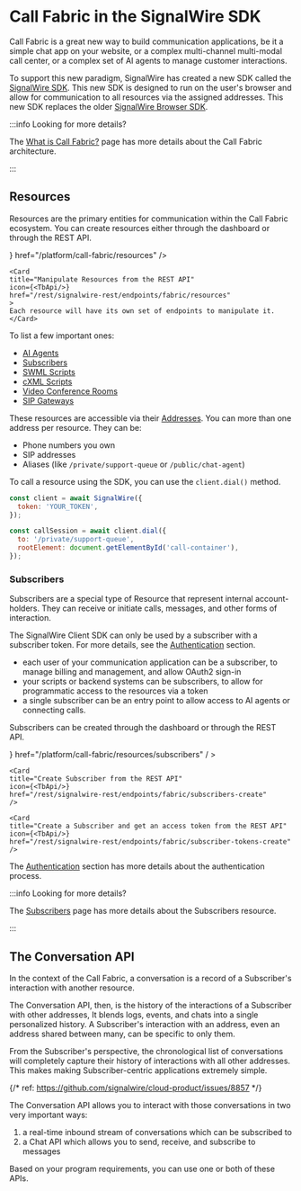 # Call Fabric in the SignalWire SDK

Call Fabric is a great new way to build communication applications, be it a simple 
chat app on your website, or a complex multi-channel multi-modal call center, or a complex set of AI agents to 
manage customer interactions.

To support this new paradigm, SignalWire has created a new SDK called the [SignalWire SDK](./index.mdx).
This new SDK is designed to run on the user's browser and allow for communication to all resources via the assigned addresses.
This new SDK replaces the older [SignalWire Browser SDK](/sdks/browser-sdk/).

:::info Looking for more details?

The [What is Call Fabric?](/platform/call-fabric) page has more details about the Call Fabric architecture.

:::

## Resources

Resources are the primary entities for communication within the Call Fabric ecosystem. You can create resources
either through the dashboard or through the REST API. 


<CardGroup cols={2}>
    <Card 
    title="Create a Resource from the Dashboard" 
    icon={<TbUser/>} 
    href="/platform/call-fabric/resources"
    />

    <Card 
    title="Manipulate Resources from the REST API" 
    icon={<TbApi/>} 
    href="/rest/signalwire-rest/endpoints/fabric/resources"
    > 
    Each resource will have its own set of endpoints to manipulate it.
    </Card>
</CardGroup>

To list a few important ones:

- [AI Agents](/platform/call-fabric/resources/ai-agents)
- [Subscribers](/platform/call-fabric/subscribers)
- [SWML Scripts](/platform/call-fabric/resources/swml-scripts)
- [cXML Scripts](/platform/call-fabric/resources/cxml-scripts)
- [Video Conference Rooms](/platform/call-fabric/resources/video-rooms)
- [SIP Gateways](/platform/call-fabric/resources/sip-gateways)

These resources are accessible via their [Addresses](/platform/call-fabric/addresses). You can more than one address
per resource. They can be:

- Phone numbers you own
- SIP addresses
- Aliases (like `/private/support-queue` or `/public/chat-agent`)

To call a resource using the SDK, you can use the `client.dial()` method.

```javascript
const client = await SignalWire({
  token: 'YOUR_TOKEN',
});

const callSession = await client.dial({
  to: '/private/support-queue',
  rootElement: document.getElementById('call-container'),
});
```

### Subscribers

Subscribers are a special type of Resource that represent internal account-holders. 
They can receive or initiate calls, messages, and other forms of interaction.

The SignalWire Client SDK can only be used by a subscriber with a subscriber token. 
For more details, see the [Authentication](./tech-ref/authentication) section.

- each user of your communication application can be a subscriber, to manage billing and management, and allow OAuth2 sign-in
- your scripts or backend systems can be subscribers, to allow for programmatic access to the resources via a token
- a single subscriber can be an entry point to allow access to AI agents or connecting calls.

Subscribers can be created through the dashboard or through the REST API.

<CardGroup cols={3}>
    <Card 
    title="Create Subscriber from the Dashboard" 
    icon={<TbUser/>} 
    href="/platform/call-fabric/resources/subscribers"
    / >

    <Card 
    title="Create Subscriber from the REST API" 
    icon={<TbApi/>} 
    href="/rest/signalwire-rest/endpoints/fabric/subscribers-create"
    /> 

    <Card 
    title="Create a Subscriber and get an access token from the REST API" 
    icon={<TbApi/>} 
    href="/rest/signalwire-rest/endpoints/fabric/subscriber-tokens-create"
    />
</CardGroup>

The [Authentication](/sdks/signalwire-client-sdk/tech-ref/authentication) section has more details about the authentication process.

:::info Looking for more details?

The [Subscribers](/platform/call-fabric/subscribers) page has more details about the Subscribers resource.

:::

## The Conversation API

In the context of the Call Fabric, a conversation is a record of a Subscriber's interaction with another resource.

The Conversation API, then, is the history of the interactions of a Subscriber with other addresses,
It blends logs, events, and chats into a single personalized history. 
A Subscriber's interaction with an address, even an address shared between many,
can be specific to only them.

From the Subscriber's perspective, the chronological list of conversations will completely capture their
history of interactions with all other addresses. This makes making Subscriber-centric applications extremely simple.

{/* ref: https://github.com/signalwire/cloud-product/issues/8857 */}

The Conversation API allows you to interact with those conversations in two very important ways:

1. a real-time inbound stream of conversations which can be subscribed to
2. a Chat API which allows you to send, receive, and subscribe to messages

Based on your program requirements, you can use one or both of these APIs.


